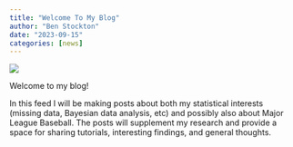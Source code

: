 ---
title: "Welcome To My Blog"
author: "Ben Stockton"
date: "2023-09-15"
categories: [news]
---

![](../../miller-park.jpg)

Welcome to my blog!

In this feed I will be making posts about both my statistical interests (missing data, Bayesian data analysis, etc) and possibly also about Major League Baseball. The posts will supplement my research and provide a space for sharing tutorials, interesting findings, and general thoughts.
